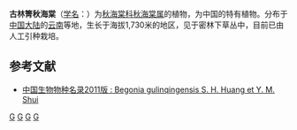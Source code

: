{{Speciesbox
| status = 
| status_system = 
| taxon = Begonia gulinqingensis
| authority = [[黄素华|S. H. Huang]] & [[税玉民|Y. M. Shui]], 1995
}}

'''古林箐秋海棠'''（[[学名|学名]]：{{lang|la|''Begonia gulinqingensis''}}）为[[秋海棠科|秋海棠科]][[秋海棠属|秋海棠属]]的植物，为中国的特有植物。分布于[[中国大陆|中国大陆]]的[[云南|云南]]等地，生长于海拔1,730米的地区，见于密林下草丛中，目前已由人工引种栽培。

== 参考文献 ==
<div class="references-small">
* [http://data.sp2000.cn/2011_cnnode_c/show_species_details.php?name_code=88602d5c-c7ae-4191-8b2f-5582fa614d38 中国生物物种名录2011版 : Begonia gulinqingensis S. H. Huang et Y. M. Shui]{{dead link|date=2017年12月 |bot=InternetArchiveBot |fix-attempted=yes }}
</div>
{{Taxonbar|from=Q10913362}}

[[Category:秋海棠属|G]]
[[Category:_1995年描述的植物|G]]
[[Category:中國特有植物|G]]
[[Category:_云南植物|G]]